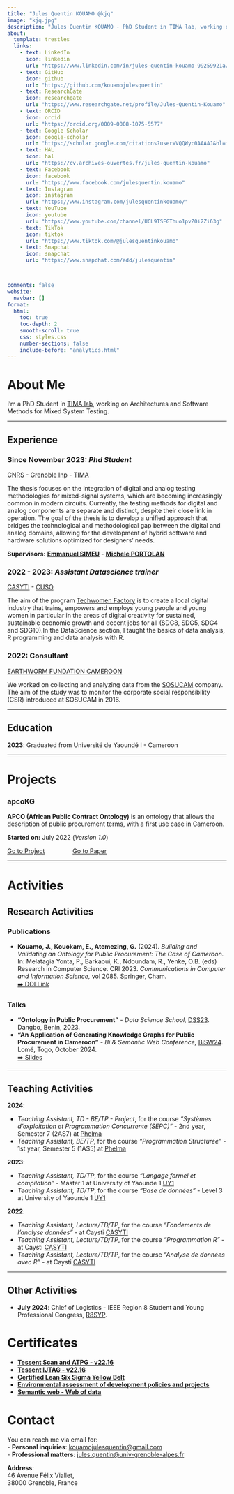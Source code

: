 ```yaml
---
title: "Jules Quentin KOUAMO @kjq"
image: "kjq.jpg"
description: "Jules Quentin KOUAMO - PhD Student in TIMA lab, working on Architectures and Software Methods for Mixed System Testing."
about:
  template: trestles
  links:
    - text: LinkedIn
      icon: linkedin
      url: "https://www.linkedin.com/in/jules-quentin-kouamo-99259921a/"
    - text: GitHub
      icon: github
      url: "https://github.com/kouamojulesquentin"
    - text: ResearchGate
      icon: researchgate
      url: "https://www.researchgate.net/profile/Jules-Quentin-Kouamo"
    - text: ORCID
      icon: orcid
      url: "https://orcid.org/0009-0008-1075-5577"
    - text: Google Scholar
      icon: google-scholar
      url: "https://scholar.google.com/citations?user=VQQWyc0AAAAJ&hl=fr"
    - text: HAL
      icon: hal
      url: "https://cv.archives-ouvertes.fr/jules-quentin-kouamo"
    - text: Facebook
      icon: facebook
      url: "https://www.facebook.com/julesquentin.kouamo"
    - text: Instagram
      icon: instagram
      url: "https://www.instagram.com/julesquentinkouamo/"
    - text: YouTube
      icon: youtube
      url: "https://www.youtube.com/channel/UCL9TSFGThuo1pvZ0i2Zi63g"
    - text: TikTok
      icon: tiktok
      url: "https://www.tiktok.com/@julesquentinkouamo"
    - text: Snapchat
      icon: snapchat
      url: "https://www.snapchat.com/add/julesquentin"



comments: false
website:
  navbar: []
format:
  html:
    toc: true
    toc-depth: 2
    smooth-scroll: true
    css: styles.css
    number-sections: false
    include-before: "analytics.html"
---
```



::: {.column-page}
# About Me  {#about_me}

I'm a PhD Student in [TIMA lab](https://tima.univ-grenoble-alpes.fr/research/amfors/phd-students/jules-quentin-kouamo), working on Architectures and Software Methods for Mixed System Testing.
<hr/>

## Experience

### Since November 2023: *Phd Student* 
[CNRS](https://www.cnrs.fr/en) - [Grenoble Inp](https://www.grenoble-inp.fr/) - [TIMA](https://tima.univ-grenoble-alpes.fr/)
<p>The thesis focuses on the integration of digital and analog testing methodologies for mixed-signal systems, which are becoming increasingly common in modern circuits. Currently, the testing methods for digital and analog components are separate and distinct, despite their close link in operation. The goal of the thesis is to develop a unified approach that bridges the technological and methodological gap between the digital and analog domains, allowing for the development of hybrid software and hardware solutions optimized for designers’ needs.</p>
**Supervisors:** [**Emmanuel SIMEU**](https://tima.univ-grenoble-alpes.fr/research/rms/members/emmanuel-simeu) - [**Michele PORTOLAN**](https://tima.univ-grenoble-alpes.fr/research/amfors/members/michele-portolan)

### 2022 - 2023: *Assistant Datascience trainer* 
[CASYTI](https://www.caysti.com/) - [CUSO](https://cusointernational.org/fr/)
<p>The aim of the program [Techwomen Factory](https://techwomenfactory.caysti.com/) is to create a local digital industry that trains, empowers and employs young people and young women in particular in the areas of digital creativity for sustained, sustainable economic growth and decent jobs for all (SDG8, SDG5, SDG4 and SDG10).In the DataScience section, I taught the basics of data analysis, R programming and data analysis with R.</p>

### 2022: Consultant 
[EARTHWORM FUNDATION CAMEROON](https://www.earthworm.org/fr/pages/locations)
<p>We worked on collecting and analyzing data from the [SOSUCAM](https://www.linkedin.com/company/sosucam/?originalSubdomain=fr) company. The aim of the study was to monitor the corporate social responsibility (CSR) introduced at SOSUCAM in 2016.</p>
<hr/>

## Education 

__2023__: Graduated from Université de Yaoundé I - Cameroon
<hr/>

# Projects {#projects}

### apcoKG
**APCO (African Public Contract Ontology)** is an ontology that allows the description of public procurement terms, with a first use case in Cameroon.

**Started on:** July 2022 (*Version 1.0*)

  <a href="https://github.com/AI4Africa/apcoKG" style="margin-right: 60px;">Go to Project</a>
  <a href="https://doi.org/10.1007/978-3-031-63110-8_9">Go to Paper</a>
<hr/>

# Activities {#activities}

## Research Activities

### Publications
- **Kouamo, J., Kouokam, E., Atemezing, G.** (2024). *Building and Validating an Ontology for Public Procurement: The Case of Cameroon.* In: Melatagia Yonta, P., Barkaoui, K., Ndoundam, R., Yenke, O.B. (eds) Research in Computer Science. CRI 2023. *Communications in Computer and Information Science,* vol 2085. Springer, Cham.  
  [➡️ DOI Link](https://doi.org/10.1007/978-3-031-63110-8_9)

### Talks
- **"Ontology in Public Procurement"** - *Data Science School,* [DSS23](https://ai4africa.github.io/DSS23/index.html). Dangbo, Benin, 2023.  
- **"An Application of Generating Knowledge Graphs for Public Procurement in Cameroon"** - *Bi & Semantic Web Conference,* [BISW24](https://www.bisemweb.fr/home). Lomé, Togo, October 2024.  
  [➡️ Slides](https://linkedvocabs.org/bisw24/slides/introEGovSemweb24.pdf)

---

## Teaching Activities
**2024**:

- *Teaching Assistant, TD - BE/TP - Project*, for the course *"Systèmes d'exploitation et Programmation Concurrente (SEPC)"* - 2nd year, Semester 7 (2AS7) at [Phelma](https://phelma.grenoble-inp.fr/fr)  
- *Teaching Assistant, BE/TP*, for the course *"Programmation Structurée"* - 1st year, Semester 5 (1AS5) at [Phelma](https://phelma.grenoble-inp.fr/fr)
 
**2023**:

- *Teaching Assistant, TD/TP*, for the course *"Langage formel et compilation"* - Master 1 at  University of Yaounde 1 [UY1](https://facsciences.uy1.cm/)
- *Teaching Assistant, TD/TP*, for the course *"Base de données"* - Level 3 at  University of Yaounde 1 [UY1](https://facsciences.uy1.cm/)

**2022**:

- *Teaching Assistant, Lecture/TD/TP*, for the course *"Fondements de l'analyse données"* -  at  Caysti [CASYTI](https://www.caysti.com/)
- *Teaching Assistant, Lecture/TD/TP*, for the course *"Programmation R"* -  at  Caysti [CASYTI](https://www.caysti.com/)
- *Teaching Assistant, Lecture/TD/TP*, for the course *"Analyse de données avec R"* -  at  Caysti [CASYTI](https://www.caysti.com/)

---

## Other Activities
- **July 2024**: Chief of Logistics - IEEE Region 8 Student and Young Professional Congress, [R8SYP](https://grenoble-2024.ieeer8syp.org/about).

# Certificates {#certificates}
- [**Tessent Scan and ATPG - v22.16**](https://www.credly.com/badges/5be0df63-da11-42ae-ba94-9577d07c88d1/)
- [**Tessent IJTAG - v22.16**](https://www.credly.com/badges/572599cd-30e1-47b5-8d56-8180d7137f19/)
- [**Certified Lean Six Sigma Yellow Belt**](LEAN_SIX_SIGMA.pdf)
- [**Environmental assessment of development policies and projects**](https://www.objectif2030.org/mooc/cert/rSZLSK/)
- [**Semantic web - Web of data**](attestation_web_de_donnee.pdf)

# Contact {#contact}

You can reach me via email for:  
- **Personal inquiries**: [kouamojulesquentin@gmail.com](mailto:kouamojulesquentin@gmail.com)  
- **Professional matters**: [jules.quentin@univ-grenoble-alpes.fr](mailto:jules.quentin@univ-grenoble-alpes.fr)  

**Address**:  
46 Avenue Félix Viallet,  
38000 Grenoble, France



:::
